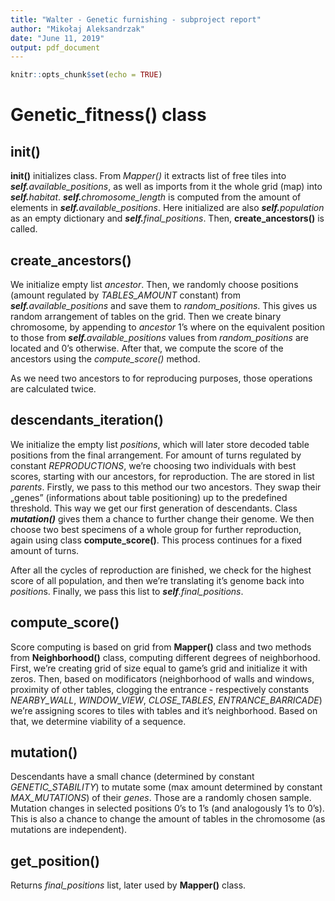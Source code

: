 ```yaml
---
title: "Walter - Genetic furnishing - subproject report"
author: "Mikołaj Aleksandrzak"
date: "June 11, 2019"
output: pdf_document
---
```



```r
knitr::opts_chunk$set(echo = TRUE)
``` 

# Genetic_fitness() class

## __init__()

**__init__()** initializes class. From *Mapper()* it extracts list of free tiles into ***self.**available_positions*, as well as imports from it the whole grid (map) into ***self.**habitat*. ***self.**chromosome_length* is computed from the amount of elements in ***self.**available_positions*. Here initialized are also ***self.**population* as an empty dictionary and ***self.**final_positions*. Then, **create_ancestors()** is called.

## create_ancestors()

We initialize empty list *ancestor*. Then, we randomly choose positions (amount regulated by *TABLES_AMOUNT* constant) from ***self.**available_positions* and save them to *random_positions*. This gives us random arrangement of tables on the grid. Then we create binary chromosome, by appending to *ancestor* 1's where on the equivalent position to those from ***self.**available_positions* values from *random_positions* are located and 0's otherwise. After that, we compute the score of the ancestors using the *compute_score()* method.

As we need two ancestors to for reproducing purposes, those operations are calculated twice.

## descendants_iteration()
We initialize the empty list *positions*, which will later store decoded table positions from the final arrangement.
For amount of turns regulated by constant *REPRODUCTIONS*, we're choosing two individuals with best scores, starting with our ancestors, for reproduction. The are stored in list *parents*. 
Firstly, we pass to this method our two ancestors. They swap their „genes” (informations about table positioning) up to the predefined threshold. This way we get our first generation of descendants. Class ***mutation()*** gives them a chance to further change their genome. We then choose two best specimens of a whole group for further reproduction, again using class **compute_score()**. This process continues for a fixed amount of turns.

After all the cycles of reproduction are finished, we check for the highest score of all population, and then we're translating it's genome back into *position*s. Finally, we pass this list to ***self**.final_positions*. 

## compute_score()
Score computing is based on grid from **Mapper()** class and two methods from **Neighborhood()** class, computing different degrees of neighborhood. First, we’re creating grid of size equal to game’s grid and initialize it with zeros. Then, based on modificators (neighborhood of walls and windows, proximity of other tables, clogging the entrance - respectively constants *NEARBY_WALL*, *WINDOW_VIEW*, *CLOSE_TABLES*, *ENTRANCE_BARRICADE*) we’re assigning scores to tiles with tables and it’s neighborhood. Based on that, we determine viability of a sequence.

## mutation()
Descendants have a small chance (determined by constant *GENETIC_STABILITY*) to mutate some (max amount determined by constant *MAX_MUTATIONS*) of their *genes*. Those are a randomly chosen sample. Mutation changes in selected positions 0's to 1's (and analogously 1's to 0's). This is also a chance to change the amount of tables in the chromosome (as mutations are independent).

## get_position()

Returns *final_positions* list, later used by **Mapper()** class.